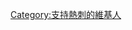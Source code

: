 {{Userbox
  |border-c = #000000
  |border-s = 1
  |id-c     = #FFFFFF
  |id-s     = 12
  |id-fc    = #000
  |info-c   = #ffffff
  |info-s   = 10
  |info-fc  = #000000
  |id       = THFC
  |info     = 這個用戶是'''[[托特納姆熱刺足球俱樂部|熱刺]]'''的球迷。
}}
[[Category:支持熱刺的維基人]]